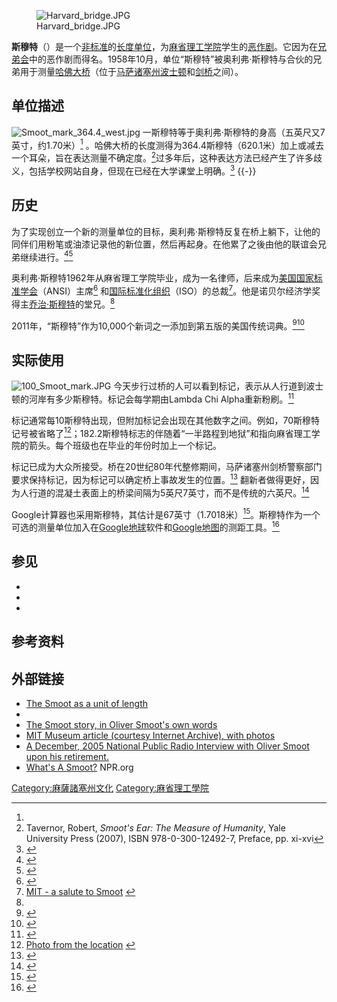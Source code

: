 {{unit of length|m= 1.7018|accuracy=5}}
[[Image:Harvard_bridge.JPG|thumb]]

'''斯穆特'''（{{lang-en|'''Smoot'''}}{{IPAc-en|ˈ|s|m|uː|t}}）是一个[[不寻常的计量单位列表|非标准]]的[[长度单位|长度单位]]，为[[麻省理工学院|麻省理工学院]]学生的[[恶作剧|恶作剧]]。它因为{{link-en|奥利弗·R·斯穆特|Oliver R. Smoot}}在{{link-en|Lambda Chi Alpha|Lambda Chi Alpha}}[[兄弟会|兄弟会]]中的恶作剧而得名。1958年10月，单位“斯穆特”被奥利弗·斯穆特与合伙的兄弟用于测量[[哈佛大桥|哈佛大桥]]（位于[[马萨诸塞州|马萨诸塞州]][[波士顿|波士顿]]和[[剑桥_(马萨诸塞州)|剑桥]]之间）。

==单位描述==
[[File:Smoot_mark_364.4_west.jpg|thumb]]
一斯穆特等于奥利弗·斯穆特的身高（五英尺又7英寸，约1.70米）<ref name=google /> 。哈佛大桥的长度测得为364.4斯穆特（620.1米）加上或减去一个耳朵，旨在表达测量不确定度。<ref>Tavernor, Robert, ''Smoot's Ear: The Measure of Humanity'', Yale University Press (2007), ISBN 978-0-300-12492-7, Preface, pp. xi-xvi</ref>过多年后，这种表达方法已经产生了许多歧义，包括学校网站自身，但现在已经在大学课堂上明确。<ref name="stone">{{cite web
 |url          = http://web.mit.edu/newsoffice/2009/smoot-0604.html
 |title        = Smoot in Stone
 |first        = 
 |last         = 
 |author       = 
 |authorlink   = 
 |coauthors    = 
 |date         = 2009-06-04
 |work         = MIT News
 |publisher    = [[Massachusetts_Institute_of_Technology|Massachusetts Institute of Technology]]
 |location     = [[Cambridge,_Massachusetts|Cambridge, Massachusetts]]
 |accessdate   = 2010-07-20
 |quote        = Specifically noting the bridge's length of 364.4 Smoots (+/- 1 ear), the plaque, a gift of the MIT Class of 1962, honors the prank's 50th anniversary.
 |archive-date = 2011-04-11
 |archive-url  = https://web.archive.org/web/20110411064459/http://web.mit.edu/newsoffice/2009/smoot-0604.html
 |dead-url     = no
}}</ref>
{{-}}

==历史==
为了实现创立一个新的测量单位的目标，奥利弗·斯穆特反复在桥上躺下，让他的同伴们用粉笔或油漆记录他的新位置，然后再起身。在他累了之後由他的联谊会兄弟继续进行。<ref name=mithistory>{{cite web
| first        = Andy
| last        = Kostoulas
| author        = 
| authorlink        = 
| coauthors        = 
| title        = This Month In MIT History
| url        = http://tech.mit.edu/V119/N49/this_week-_49_c.49f.html
| archiveurl        = https://web.archive.org/web/20090504192700/http://tech.mit.edu/V119/N49/this_week-_49_c.49f.html
| work        = The Tech
| publisher        = 
| location        = 
| page        = 
| pages        = 
| language        = 
| doi        = 
| date        = 1999-10-12
| year        = 
| month        = 
| archivedate        = 2009-05-04
| accessdate        = 2009-04-18
| quote        = 
| dead-url        = no
}}</ref><ref name=mitday>{{Cite web |url=http://web.mit.edu/smoot/ |title=Smoot Day on October 4, 2008 |accessdate=2013-06-25 |archive-date=2012-10-21 |archive-url=https://web.archive.org/web/20121021222548/http://web.mit.edu/smoot/ |dead-url=no }}</ref>

奥利弗·斯穆特1962年从麻省理工学院毕业，成为一名律师，后来成为[[美国国家标准学会|美国国家标准学会]]（ANSI）主席<ref>{{Cite web |url=http://www.ansi.org/other_services/speakers_bureau/smoot.aspx?menuid=10 |title=Oliver R. Smoot<!-- Bot generated title --> |accessdate=2013-06-25 |archive-date=2013-07-29 |archive-url=https://web.archive.org/web/20130729001639/http://www.ansi.org/other_services/speakers_bureau/smoot.aspx?menuid=10 |dead-url=no }}</ref> 和[[国际标准化组织|国际标准化组织]]（ISO）的总裁<ref>[http://www.mit.edu/spotlight/smoot-salute/ MIT - a salute to Smoot<!-- Bot generated title -->] {{webarchive|url=https://web.archive.org/web/20150620132448/http://www.mit.edu/spotlight/smoot-salute/ |date=2015-06-20 }}</ref>。他是诺贝尔经济学奖得主[[乔治·斯穆特|乔治·斯穆特]]的堂兄。<ref name=mitday />

2011年，“斯穆特”作为10,000个新词之一添加到第五版的美国传统词典。<ref>{{cite news|last=Cornish|first=Audie|title=Looking Up Words In A Book Not So Strange Yet|url=http://www.npr.org/2011/11/13/142284657/looking-up-words-in-a-book-not-so-strange-yet|accessdate=10 December 2012|newspaper=National Public Radio|date=2011-11-13|archive-date=2013-04-12|archive-url=https://web.archive.org/web/20130412075907/http://www.npr.org/2011/11/13/142284657/looking-up-words-in-a-book-not-so-strange-yet|dead-url=no}}</ref><ref>{{cite web|url=http://www.ahdictionary.com/word/search.html?q=smoot&submit.x=47&submit.y=23|work=American Heritage Dictionary|publisher=Houghton Mifflin Harcourt Publishing Company|title=American Heritage Dictionary entry|accessdate=10 December 2012|archive-date=2014-05-12|archive-url=https://web.archive.org/web/20140512223028/http://www.ahdictionary.com/word/search.html?q=smoot&submit.x=47&submit.y=23|dead-url=yes}}</ref>

==实际使用==
[[Image:100_Smoot_mark.JPG|thumb]]
今天步行过桥的人可以看到标记，表示从人行道到波士顿的河岸有多少斯穆特。标记会每学期由Lambda Chi Alpha重新粉刷。<ref name=haer3>{{cite book
 |author     = Historic American Engineering Record (HAER)
 |title      = Harvard Bridge, Spanning Charles River at Massachusetts Avenue, Boston, Suffolk County, MA
 |url        = http://memory.loc.gov/cgi-bin/ampage?collId=pphhdatapage&fileName=ma/ma1200/ma1293/data/hhdatapage.db&title2=Harvard%20Bridge,%20Spanning%20Charles%20River%20at%20Massachusetts%20Avenue,%20Boston,%20Suffolk%20County,%20MA&recNum=0&itemLink=r?pp/PPALL:@field(NUMBER+@(ma1293))
 |accessdate = 2009-05-12
 |year       = 1987
 |publisher  = Department of the Interior
 |location   = Philadelphia, Pennsylvania
 |id         = http://hdl.loc.gov/loc.pnp/hhh.ma1293
 |page       = 5
}}{{dead link|date=2017年12月 |bot=InternetArchiveBot |fix-attempted=yes }}</ref>

标记通常每10斯穆特出现，但附加标记会出现在其他数字之间。例如，70斯穆特记号被省略了<ref>[http://flickr.com/photos/iplosion/2875803558/ Photo from the location] {{webarchive|url=https://web.archive.org/web/20121103133752/http://www.flickr.com/photos/iplosion/2875803558/ |date=2012-11-03 }}</ref>；182.2斯穆特标志的伴随着“一半路程到地狱”和指向麻省理工学院的箭头。每个班级也在毕业的年份时加上一个标记。

标记已成为大众所接受。桥在20世纪80年代整修期间，马萨诸塞州剑桥警察部门要求保持标记，因为标记可以确定桥上事故发生的位置。<ref>{{Cite web |url=http://web.mit.edu/newsoffice/1999/hacks-0901.html |title=Keyser describes his top five hacks - MIT News Office<!-- Bot generated title --> |accessdate=2013-06-25 |archive-date=2013-06-04 |archive-url=https://web.archive.org/web/20130604013736/http://web.mit.edu/newsoffice/1999/hacks-0901.html |dead-url=no }}</ref> 翻新者做得更好，因为人行道的混凝土表面上的桥梁间隔为5英尺7英寸，而不是传统的六英尺。<ref>{{cite news | url=http://www.washingtonpost.com/wp-dyn/content/article/2005/12/07/AR2005120702328_pf.html | work=The Washington Post | title=The Measure of This Man Is in the Smoot | first=David A. | last=Fahrenthold | accessdate=2010-05-23 | archive-date=2013-01-20 | archive-url=https://www.webcitation.org/6DoelVeYI?url=http://www.washingtonpost.com/wp-dyn/content/article/2005/12/07/AR2005120702328_pf.html | dead-url=no }}</ref>

Google计算器也采用斯穆特，其估计是67英寸（1.7018米）<ref name=google>{{Cite web |url=http://www.google.com/search?q=1+smoot+in+meters |title=Google: "1 smoot in meters" |accessdate=2013-06-25 |archive-date=2015-06-11 |archive-url=https://web.archive.org/web/20150611072239/https://www.google.com/search?q=1+smoot+in+meters |dead-url=no }}</ref>。斯穆特作为一个可选的测量单位加入在[[Google地球|Google地球]]软件和[[Google地图|Google地图]]的测距工具。<ref>{{Cite web |url=http://support.google.com/maps/bin/answer.py?hl=en&answer=1628031 |title=Google Maps distance measurement tool |accessdate=2013-06-25 |archive-date=2013-05-24 |archive-url=https://web.archive.org/web/20130524044646/http://support.google.com/maps/bin/answer.py?hl=en&answer=1628031 |dead-url=no }}</ref>

==参见==
*{{link-en|模度|Modulor}}
*{{link-en|幽默的计量单位列表|List of humorous units of measurement}}
*{{link-en|不寻常的计量单位列表|List of unusual units of measurement}}

==参考资料==
{{reflist|2}}

==外部链接==
{{commonscat|Harvard Bridge Smoot measurements}}
* [http://aether.lbl.gov/www/personnel/smoot/smoot-measure.html The Smoot as a unit of length] {{Wayback|url=http://aether.lbl.gov/www/personnel/smoot/smoot-measure.html |date=20110716135303 }}{{en}}
*{{cite web|title=smoot|url=http://www.sizes.com/units/smoot.htm|publisher=Sizes.com|accessdate=8 July 2010|archive-date=2012-10-29|archive-url=https://web.archive.org/web/20121029144944/http://www.sizes.com/units/smoot.htm|dead-url=no}}{{en}}
* [https://web.archive.org/web/20130731220025/http://lambda-chi.mit.edu/History.aspx#smoots The Smoot story, in Oliver Smoot's own words]{{en}}
* [https://web.archive.org/web/19970806205154/http://web.mit.edu/museum/fun/smoots.html MIT Museum article (courtesy Internet Archive), with photos]{{en}}
* [http://www.npr.org/templates/story/story.php?storyId=5043041 A December, 2005 National Public Radio Interview with Oliver Smoot upon his retirement.] {{Wayback|url=http://www.npr.org/templates/story/story.php?storyId=5043041 |date=20130410175355 }}{{en}}
* [http://www.npr.org/blogs/krulwich/2011/10/05/141009438/whats-a-smoot?ft=1&f=1007 What's A Smoot?] {{Wayback|url=http://www.npr.org/blogs/krulwich/2011/10/05/141009438/whats-a-smoot?ft=1&f=1007 |date=20150502083757 }} NPR.org{{en}}

[[Category:麻薩諸塞州文化|Category:麻薩諸塞州文化]]
[[Category:麻省理工學院|Category:麻省理工學院]]